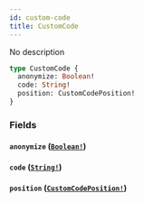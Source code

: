 ```yaml
---
id: custom-code
title: CustomCode
---
```


No description

```graphql
type CustomCode {
  anonymize: Boolean!
  code: String!
  position: CustomCodePosition!
}
```

### Fields

#### `anonymize` ([`Boolean!`](/graphql/scalars/boolean))

#### `code` ([`String!`](/graphql/scalars/string))

#### `position` ([`CustomCodePosition!`](/graphql/enums/custom-code-position))
